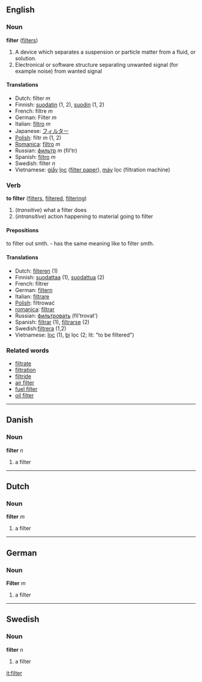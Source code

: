 ==English==
===Noun===
'''filter''' ([[filters]])

#A device which separates a suspension or particle matter from a fluid, or solution.
#Electronical or software structure separating unwanted signal (for example noise) from wanted signal

====Translations====
*Dutch: filter ''m''
*Finnish: [[suodatin]] (1, 2), [[suodin]] (1, 2)
*French: filtre ''m''
*German: Filter ''m''
*Italian: [[filtro]] ''m''
*Japanese: [[フィルター]]
*[[Polish]]: filtr ''m'' (1, 2)
*[[Romanica]]: [[filtro]] ''m''
*Russian: [[фильтр]] ''m'' (fil'tr)
*Spanish: [[filtro]] ''m''
*Swedish: filter ''n''
*Vietnamese: [[giấy]] [[lọc]] ([[filter paper]]), [[máy#Vietnamese|máy]] lọc (filtration machine)

===Verb===
'''to filter''' ([[filters]], [[filtered]], [[filtering]])

#(''transitive'') what a filter does
#(''intransitive'') action happening to material going to filter

====Prepositions====
to filter out smth. - has the same meaning like to filter smth.

====Translations====
*Dutch: [[filteren]] (1)
*Finnish: [[suodattaa]] (1), [[suodattua]] (2)
*French: filtrer
*German: [[filtern]]
*Italian: [[filtrare]]
*[[Polish]]: filtrować
*[[romanica]]: [[filtrar]]
*Russian: [[фильтровать]] (fil'trovat')
*Spanish: [[filtrar]] (1), [[filtrarse]] (2)
*Swedish:[[filtrera]] (1,2)
*Vietnamese: [[lọc]] (1), [[bị]] lọc (2; lit: "to be filtered")

===Related words===
*[[filtrate]]
*[[filtration]]
*[[filtride]]
*[[air filter]]
*[[fuel filter]]
*[[oil filter]]

----
==Danish==
===Noun===
'''filter''' ''n''

# a filter

----

==Dutch==
===Noun===
'''filter''' ''m''

# a filter

----

==German==
===Noun===
'''Filter''' ''m''

# a filter

----
==Swedish==
===Noun===
'''filter''' ''n''

# a filter

[[it:filter]]
